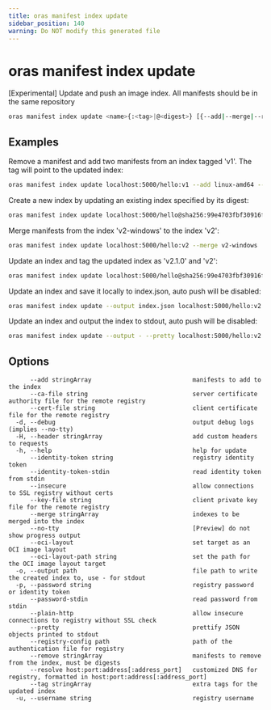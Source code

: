 ```yaml
---
title: oras manifest index update
sidebar_position: 140
warning: Do NOT modify this generated file
---
```


# oras manifest index update

[Experimental] Update and push an image index. All manifests should be in the same repository
		

```bash
oras manifest index update <name>{:<tag>|@<digest>} [{--add|--merge|--remove} {<tag>|<digest>}] [...] [flags]
```

## Examples

Remove a manifest and add two manifests from an index tagged 'v1'. The tag will point to the updated index:

```bash
oras manifest index update localhost:5000/hello:v1 --add linux-amd64 --add linux-arm64 --remove sha256:99e4703fbf30916f549cd6bfa9cdbab614b5392fbe64fdee971359a77073cdf9
```

Create a new index by updating an existing index specified by its digest:

```bash
oras manifest index update localhost:5000/hello@sha256:99e4703fbf30916f549cd6bfa9cdbab614b5392fbe64fdee971359a77073cdf9 --add linux-amd64 --remove sha256:fd6ed2f36b5465244d5dc86cb4e7df0ab8a9d24adc57825099f522fe009a22bb
```

Merge manifests from the index 'v2-windows' to the index 'v2':

```bash
oras manifest index update localhost:5000/hello:v2 --merge v2-windows
```

Update an index and tag the updated index as 'v2.1.0' and 'v2':

```bash
oras manifest index update localhost:5000/hello@sha256:99e4703fbf30916f549cd6bfa9cdbab614b5392fbe64fdee971359a77073cdf9 --add linux-amd64 --tag "v2.1.0" --tag "v2"
```

Update an index and save it locally to index.json, auto push will be disabled:

```bash
oras manifest index update --output index.json localhost:5000/hello:v2 --add v2-linux-amd64
```

Update an index and output the index to stdout, auto push will be disabled:

```bash
oras manifest index update --output - --pretty localhost:5000/hello:v2 --remove sha256:99e4703fbf30916f549cd6bfa9cdbab614b5392fbe64fdee971359a77073cdf9
```

## Options

```
      --add stringArray                            manifests to add to the index
      --ca-file string                             server certificate authority file for the remote registry
      --cert-file string                           client certificate file for the remote registry
  -d, --debug                                      output debug logs (implies --no-tty)
  -H, --header stringArray                         add custom headers to requests
  -h, --help                                       help for update
      --identity-token string                      registry identity token
      --identity-token-stdin                       read identity token from stdin
      --insecure                                   allow connections to SSL registry without certs
      --key-file string                            client private key file for the remote registry
      --merge stringArray                          indexes to be merged into the index
      --no-tty                                     [Preview] do not show progress output
      --oci-layout                                 set target as an OCI image layout
      --oci-layout-path string                     set the path for the OCI image layout target
  -o, --output path                                file path to write the created index to, use - for stdout
  -p, --password string                            registry password or identity token
      --password-stdin                             read password from stdin
      --plain-http                                 allow insecure connections to registry without SSL check
      --pretty                                     prettify JSON objects printed to stdout
      --registry-config path                       path of the authentication file for registry
      --remove stringArray                         manifests to remove from the index, must be digests
      --resolve host:port:address[:address_port]   customized DNS for registry, formatted in host:port:address[:address_port]
      --tag stringArray                            extra tags for the updated index
  -u, --username string                            registry username
```

